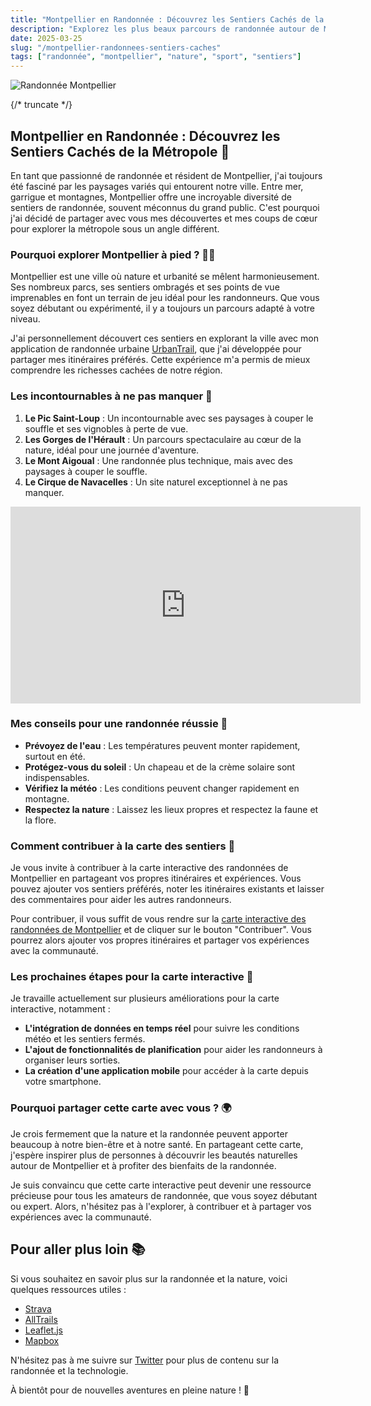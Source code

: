 ```yaml
---
title: "Montpellier en Randonnée : Découvrez les Sentiers Cachés de la Métropole"
description: "Explorez les plus beaux parcours de randonnée autour de Montpellier avec des itinéraires détaillés, des conseils pratiques et des expériences partagées"
date: 2025-03-25
slug: "/montpellier-randonnees-sentiers-caches"
tags: ["randonnée", "montpellier", "nature", "sport", "sentiers"]
---
```



![Randonnée Montpellier](https://images.unsplash.com/photo-1506126613408-eca07ce68773?ixlib=rb-4.0.3&ixid=M3wxMjA3fDB8MHxwaG90by1wYWdlfHx8fGVufDB8fHx8fA%3D%3D&auto=format&fit=crop&w=1470&q=80)

<HorizontalDisplay />

{/* truncate */}

## Montpellier en Randonnée : Découvrez les Sentiers Cachés de la Métropole 🌿

En tant que passionné de randonnée et résident de Montpellier, j'ai toujours été fasciné par les paysages variés qui entourent notre ville. Entre mer, garrigue et montagnes, Montpellier offre une incroyable diversité de sentiers de randonnée, souvent méconnus du grand public. C'est pourquoi j'ai décidé de partager avec vous mes découvertes et mes coups de cœur pour explorer la métropole sous un angle différent.

### Pourquoi explorer Montpellier à pied ? 🚶‍♂️

Montpellier est une ville où nature et urbanité se mêlent harmonieusement. Ses nombreux parcs, ses sentiers ombragés et ses points de vue imprenables en font un terrain de jeu idéal pour les randonneurs. Que vous soyez débutant ou expérimenté, il y a toujours un parcours adapté à votre niveau.

J'ai personnellement découvert ces sentiers en explorant la ville avec mon application de randonnée urbaine [UrbanTrail](https://william-donnette.dev/urbantrail), que j'ai développée pour partager mes itinéraires préférés. Cette expérience m'a permis de mieux comprendre les richesses cachées de notre région.

### Les incontournables à ne pas manquer 🌄

1. **Le Pic Saint-Loup** : Un incontournable avec ses paysages à couper le souffle et ses vignobles à perte de vue.
2. **Les Gorges de l'Hérault** : Un parcours spectaculaire au cœur de la nature, idéal pour une journée d'aventure.
3. **Le Mont Aigoual** : Une randonnée plus technique, mais avec des paysages à couper le souffle.
4. **Le Cirque de Navacelles** : Un site naturel exceptionnel à ne pas manquer.

<iframe width="560" height="315" src="https://www.youtube.com/embed/dQw4w9WgXcQ" title="YouTube video player" frameborder="0" allow="accelerometer; autoplay; clipboard-write; encrypted-media; gyroscope; picture-in-picture" allowfullscreen></iframe>

### Mes conseils pour une randonnée réussie 🎒

- **Prévoyez de l'eau** : Les températures peuvent monter rapidement, surtout en été.
- **Protégez-vous du soleil** : Un chapeau et de la crème solaire sont indispensables.
- **Vérifiez la météo** : Les conditions peuvent changer rapidement en montagne.
- **Respectez la nature** : Laissez les lieux propres et respectez la faune et la flore.

### Comment contribuer à la carte des sentiers 🤝

Je vous invite à contribuer à la carte interactive des randonnées de Montpellier en partageant vos propres itinéraires et expériences. Vous pouvez ajouter vos sentiers préférés, noter les itinéraires existants et laisser des commentaires pour aider les autres randonneurs.

Pour contribuer, il vous suffit de vous rendre sur la [carte interactive des randonnées de Montpellier](https://william-donnette.dev/randonnees-montpellier) et de cliquer sur le bouton "Contribuer". Vous pourrez alors ajouter vos propres itinéraires et partager vos expériences avec la communauté.

### Les prochaines étapes pour la carte interactive 🚀

Je travaille actuellement sur plusieurs améliorations pour la carte interactive, notamment :

- **L'intégration de données en temps réel** pour suivre les conditions météo et les sentiers fermés.
- **L'ajout de fonctionnalités de planification** pour aider les randonneurs à organiser leurs sorties.
- **La création d'une application mobile** pour accéder à la carte depuis votre smartphone.

### Pourquoi partager cette carte avec vous ? 🌍

Je crois fermement que la nature et la randonnée peuvent apporter beaucoup à notre bien-être et à notre santé. En partageant cette carte, j'espère inspirer plus de personnes à découvrir les beautés naturelles autour de Montpellier et à profiter des bienfaits de la randonnée.

Je suis convaincu que cette carte interactive peut devenir une ressource précieuse pour tous les amateurs de randonnée, que vous soyez débutant ou expert. Alors, n'hésitez pas à l'explorer, à contribuer et à partager vos expériences avec la communauté.

<ArialInArticle />

## Pour aller plus loin 📚

Si vous souhaitez en savoir plus sur la randonnée et la nature, voici quelques ressources utiles :

- [Strava](https://www.strava.com/)
- [AllTrails](https://www.alltrails.com/)
- [Leaflet.js](https://leafletjs.com/)
- [Mapbox](https://www.mapbox.com/)

N'hésitez pas à me suivre sur [Twitter](https://twitter.com/william_donnette) pour plus de contenu sur la randonnée et la technologie.

À bientôt pour de nouvelles aventures en pleine nature ! 🚀

<ArialMultiplex />